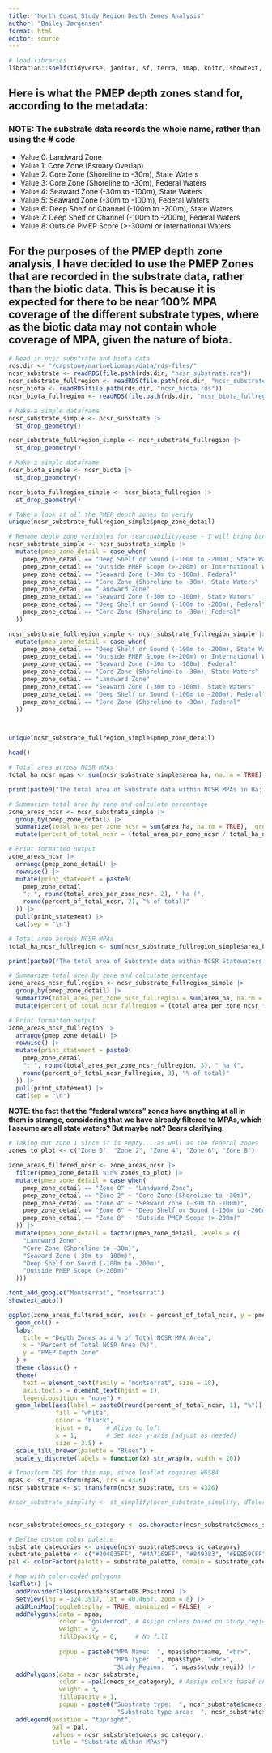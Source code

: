 ```yaml
---
title: "North Coast Study Region Depth Zones Analysis"
author: "Bailey Jørgensen"
format: html
editor: source
---
```


```r
# load libraries
librarian::shelf(tidyverse, janitor, sf, terra, tmap, knitr, showtext, ggtext, leaflet, here)
```

## Here is what the PMEP depth zones stand for, according to the metadata:
### NOTE: The substrate data records the whole name, rather than using the # code

- Value 0: Landward Zone
- Value 1: Core Zone (Estuary Overlap)
- Value 2: Core Zone (Shoreline to -30m), State Waters
- Value 3: Core Zone (Shoreline to -30m), Federal Waters
- Value 4: Seaward Zone (-30m to -100m), State Waters
- Value 5: Seaward Zone (-30m to -100m), Federal Waters
- Value 6: Deep Shelf or Channel (-100m to -200m), State Waters
- Value 7: Deep Shelf or Channel (-100m to -200m), Federal Waters
- Value 8: Outside PMEP Score (>-300m) or International Waters

## For the purposes of the PMEP depth zone analysis, I have decided to use the PMEP Zones that are recorded in the substrate data, rather than the biotic data. This is because it is expected for there to be near 100% MPA coverage of the different substrate types, where as the biotic data may not contain whole coverage of MPA, given the nature of biota. 

```r
# Read in ncsr substrate and biota data
rds.dir <- "/capstone/marinebiomaps/data/rds-files/"
ncsr_substrate <- readRDS(file.path(rds.dir, "ncsr_substrate.rds"))
ncsr_substrate_fullregion <- readRDS(file.path(rds.dir, "ncsr_substrate_fullregion.rds"))
ncsr_biota <- readRDS(file.path(rds.dir, "ncsr_biota.rds"))
ncsr_biota_fullregion <- readRDS(file.path(rds.dir, "ncsr_biota_fullregion.rds"))
```

```r
# Make a simple dataframe
ncsr_substrate_simple <- ncsr_substrate |> 
  st_drop_geometry()

ncsr_substrate_fullregion_simple <- ncsr_substrate_fullregion |> 
  st_drop_geometry()

# Make a simple dataframe
ncsr_biota_simple <- ncsr_biota |> 
  st_drop_geometry()

ncsr_biota_fullregion_simple <- ncsr_biota_fullregion |> 
  st_drop_geometry()

```

```r
# Take a look at all the PMEP depth zones to verify
unique(ncsr_substrate_fullregion_simple$pmep_zone_detail)
```

```r
# Rename depth zone variables for searchability/ease - I will bring back more technical names for viz
ncsr_substrate_simple <- ncsr_substrate_simple |> 
  mutate(pmep_zone_detail = case_when(
    pmep_zone_detail == "Deep Shelf or Sound (-100m to -200m), State Waters"  ~ "Zone 6",
    pmep_zone_detail == "Outside PMEP Scope (>-200m) or International Waters" ~ "Zone 8",
    pmep_zone_detail == "Seaward Zone (-30m to -100m), Federal"               ~ "Zone 5",
    pmep_zone_detail == "Core Zone (Shoreline to -30m), State Waters"         ~ "Zone 2",
    pmep_zone_detail == "Landward Zone"                                       ~ "Zone 0",
    pmep_zone_detail == "Seaward Zone (-30m to -100m), State Waters"          ~ "Zone 4",
    pmep_zone_detail == "Deep Shelf or Sound (-100m to -200m), Federal"       ~ "Zone 7",
    pmep_zone_detail == "Core Zone (Shoreline to -30m), Federal"              ~ "Zone 3"
  ))

ncsr_substrate_fullregion_simple <- ncsr_substrate_fullregion_simple |> 
  mutate(pmep_zone_detail = case_when(
    pmep_zone_detail == "Deep Shelf or Sound (-100m to -200m), State Waters"  ~ "Zone 6",
    pmep_zone_detail == "Outside PMEP Scope (>-200m) or International Waters" ~ "Zone 8",
    pmep_zone_detail == "Seaward Zone (-30m to -100m), Federal"               ~ "Zone 5",
    pmep_zone_detail == "Core Zone (Shoreline to -30m), State Waters"         ~ "Zone 2",
    pmep_zone_detail == "Landward Zone"                                       ~ "Zone 0",
    pmep_zone_detail == "Seaward Zone (-30m to -100m), State Waters"          ~ "Zone 4",
    pmep_zone_detail == "Deep Shelf or Sound (-100m to -200m), Federal"       ~ "Zone 7",
    pmep_zone_detail == "Core Zone (Shoreline to -30m), Federal"              ~ "Zone 3"
  ))



unique(ncsr_substrate_fullregion_simple$pmep_zone_detail)
```

```r
head()
```


```r
# Total area across NCSR MPAs
total_ha_ncsr_mpas <- sum(ncsr_substrate_simple$area_ha, na.rm = TRUE)

print(paste0("The total area of Substrate data within NCSR MPAs in Ha: ", round(total_ha_ncsr_mpas, 2)))

# Summarize total area by zone and calculate percentage
zone_areas_ncsr <- ncsr_substrate_simple |> 
  group_by(pmep_zone_detail) |> 
  summarize(total_area_per_zone_ncsr = sum(area_ha, na.rm = TRUE), .groups = "drop") |> 
  mutate(percent_of_total_ncsr = (total_area_per_zone_ncsr / total_ha_ncsr_mpas) * 100)

# Print formatted output
zone_areas_ncsr |> 
  arrange(pmep_zone_detail) |> 
  rowwise() |> 
  mutate(print_statement = paste0(
    pmep_zone_detail, 
    ": ", round(total_area_per_zone_ncsr, 2), " ha (", 
    round(percent_of_total_ncsr, 2), "% of total)"
  )) |> 
  pull(print_statement) |> 
  cat(sep = "\n")

```

```r
# Total area across NCSR MPAs
total_ha_ncsr_fullregion <- sum(ncsr_substrate_fullregion_simple$area_ha, na.rm = TRUE)

print(paste0("The total area of Substrate data within NCSR Statewaters: ", round(total_ha_ncsr_fullregion, 3)))

# Summarize total area by zone and calculate percentage
zone_areas_ncsr_fullregion <- ncsr_substrate_fullregion_simple |> 
  group_by(pmep_zone_detail) |> 
  summarize(total_area_per_zone_ncsr_fullregion = sum(area_ha, na.rm = TRUE), .groups = "drop") |> 
  mutate(percent_of_total_ncsr_fullregion = (total_area_per_zone_ncsr_fullregion / total_ha_ncsr_fullregion) * 100)

# Print formatted output
zone_areas_ncsr_fullregion |> 
  arrange(pmep_zone_detail) |> 
  rowwise() |> 
  mutate(print_statement = paste0(
    pmep_zone_detail, 
    ": ", round(total_area_per_zone_ncsr_fullregion, 3), " ha (", 
    round(percent_of_total_ncsr_fullregion, 3), "% of total)"
  )) |> 
  pull(print_statement) |> 
  cat(sep = "\n")

```


**NOTE: the fact that the "federal waters" zones have anything at all in them is strange, considering that we have already filtered to MPAs, which I assume are all state waters? But maybe not? Bears clarifying.**

```r
# Taking out zone 1 since it is empty....as well as the federal zones
zones_to_plot <- c("Zone 0", "Zone 2", "Zone 4", "Zone 6", "Zone 8")

zone_areas_filtered_ncsr <- zone_areas_ncsr |> 
  filter(pmep_zone_detail %in% zones_to_plot) |> 
  mutate(pmep_zone_detail = case_when(
    pmep_zone_detail == "Zone 0" ~ "Landward Zone",
    pmep_zone_detail == "Zone 2" ~ "Core Zone (Shoreline to -30m)",
    pmep_zone_detail == "Zone 4" ~ "Seaward Zone (-30m to -100m)",
    pmep_zone_detail == "Zone 6" ~ "Deep Shelf or Sound (-100m to -200m)",
    pmep_zone_detail == "Zone 8" ~ "Outside PMEP Scope (>-200m)"
  )) |> 
  mutate(pmep_zone_detail = factor(pmep_zone_detail, levels = c(
    "Landward Zone",
    "Core Zone (Shoreline to -30m)",
    "Seaward Zone (-30m to -100m)",
    "Deep Shelf or Sound (-100m to -200m)",
    "Outside PMEP Scope (>-200m)"
  )))

font_add_google("Montserrat", "montserrat")
showtext_auto()

ggplot(zone_areas_filtered_ncsr, aes(x = percent_of_total_ncsr, y = pmep_zone_detail, fill = pmep_zone_detail)) +
  geom_col() +
  labs(
    title = "Depth Zones as a % of Total NCSR MPA Area",
    x = "Percent of Total NCSR Area (%)",
    y = "PMEP Depth Zone"
  ) +
  theme_classic() +
  theme(
    text = element_text(family = "montserrat", size = 18),
    axis.text.x = element_text(hjust = 1),
    legend.position = "none") +
  geom_label(aes(label = paste0(round(percent_of_total_ncsr, 1), "%")),
             fill = "white", 
             color = "black",
             hjust = 0,    # Align to left
             x = 1,        # Set near y-axis (adjust as needed)
             size = 3.5) +
  scale_fill_brewer(palette = "Blues") +
  scale_y_discrete(labels = function(x) str_wrap(x, width = 20))

```

```r
# Transform CRS for this map, since leaflet requires WGS84
mpas <- st_transform(mpas, crs = 4326)
ncsr_substrate <- st_transform(ncsr_substrate, crs = 4326)

#ncsr_substrate_simplify <- st_simplify(ncsr_substrate_simplify, dTolerance = 40000)
  

ncsr_substrate$cmecs_sc_category <- as.character(ncsr_substrate$cmecs_sc_category)

# Define custom color palette
substrate_categories <- unique(ncsr_substrate$cmecs_sc_category)
substrate_palette <- c("#204035FF", "#4A7169FF", "#849383", "#BEB59CFF", "#998467", "#735231FF", "#49271BFF")
pal <- colorFactor(palette = substrate_palette, domain = substrate_categories)

# Map with color-coded polygons
leaflet() |> 
  addProviderTiles(providers$CartoDB.Positron) |> 
  setView(lng = -124.3917, lat = 40.4667, zoom = 8) |> 
  addMiniMap(toggleDisplay = TRUE, minimized = FALSE) |> 
  addPolygons(data = mpas,
              color = "goldenrod", # Assign colors based on study_region
              weight = 2,
              fillOpacity = 0,     # No fill
              
              popup = paste0("MPA Name:  ", mpas$shortname, "<br>",
                             "MPA Type:  ", mpas$type, "<br>",
                             "Study Region:  ", mpas$study_regi)) |> 
  addPolygons(data = ncsr_substrate,
              color = ~pal(cmecs_sc_category), # Assign colors based on type
              weight = 3,
              fillOpacity = 1,
              popup = paste0("Substrate type:  ", ncsr_substrate$cmecs_sc_category, "<br>",
                              "Substrate type area:  ", ncsr_substrate$area_ha, "<br>")) |> 
  addLegend(position = "topright",
            pal = pal,
            values = ncsr_substrate$cmecs_sc_category,
            title = "Substrate Within MPAs")
```













